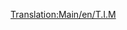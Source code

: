 [[Translation:Main/en/T.I.M]]{{Template:Trenes/Es
|Imagen=[[File:en/Tim.png]]
|Nombre="T.I.M."
|Precio=93.750 € (46.875 £)
|Velocidad=241 km/h (150 mph)
|Peso=90 t
|Potencia=7.000 CV (5.220 kW)
|Coste-anual=6.748 € (3.374 £)
|Diseño=1984
|Duración=25
|Capacidad=--
|Descripción=Esta es una locomotora dual, con dos unidades motrices, capaz de alcanzar una velocidad hasta 64 km/h más rápido la mejor anterior (la [[Main/es/SH "40"|SH "40"]] alcanza 177 Km/h). Hay otra locomotora eléctrica más rápida, la [[Main/es/AsiaStar|"AsiaStar"]].
|Vida-real=Equivale a los primeros modelos del [http://www.wikipedia.org/wiki/es:Train à Grande Vitesse TGV] francés (Tren à Grande Vitesse).
}}
